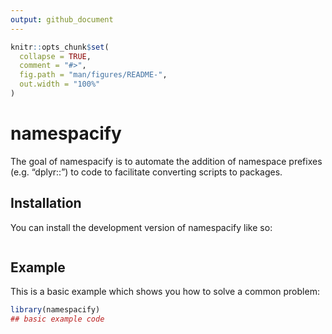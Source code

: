 ```yaml
---
output: github_document
---
```


<!-- README.md is generated from README.Rmd. Please edit that file -->

```r
knitr::opts_chunk$set(
  collapse = TRUE,
  comment = "#>",
  fig.path = "man/figures/README-",
  out.width = "100%"
)
```

# namespacify

<!-- badges: start -->
<!-- badges: end -->

The goal of namespacify is to automate the addition of namespace prefixes (e.g. "dplyr::") to code
to facilitate converting scripts to packages.

## Installation

You can install the development version of namespacify like so:

``` r

```

## Example

This is a basic example which shows you how to solve a common problem:

```r
library(namespacify)
## basic example code
```
